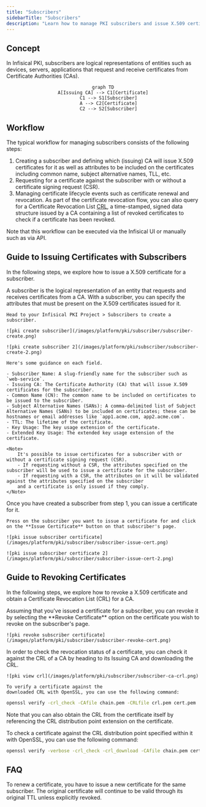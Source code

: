 ```yaml
---
title: "Subscribers"
sidebarTitle: "Subscribers"
description: "Learn how to manage PKI subscribers and issue X.509 certificates for them."
---
```


## Concept

In Infisical PKI, subscribers are logical representations of entities such as devices, servers, applications that request and receive certificates from Certificate Authorities (CAs).

<div align="center">

```mermaid
graph TD
A[Issuing CA] --> C1[Certificate]
    C1 --> S1[Subscriber]
    A --> C2[Certificate]
    C2 --> S2[Subscriber]
```

</div>

## Workflow

The typical workflow for managing subscribers consists of the following steps:

1. Creating a subscriber and defining which (issuing) CA will issue X.509 certificates for it as well as attributes to be included on the certificates including common name, subject alternative names, TLL, etc.
2. Requesting for a certificate against the subscriber with or without a certificate signing request (CSR).
3. Managing certificate lifecycle events such as certificate renewal and revocation. As part of the certificate revocation flow,
   you can also query for a Certificate Revocation List [CRL](https://en.wikipedia.org/wiki/Certificate_revocation_list), a time-stamped, signed
   data structure issued by a CA containing a list of revoked certificates to check if a certificate has been revoked.

<Note>
  Note that this workflow can be executed via the Infisical UI or manually such
  as via API.
</Note>

## Guide to Issuing Certificates with Subscribers

In the following steps, we explore how to issue a X.509 certificate for a subscriber.

<Steps>
  <Step title="Creating a subscriber">
    A subscriber is the logical representation of an entity that requests and
    receives certificates from a CA. With a subscriber, you can specify the
    attributes that must be present on the X.509 certificates issued for it.

    Head to your Infisical PKI Project > Subscribers to create a subscriber.

    ![pki create subscriber](/images/platform/pki/subscriber/subscriber-create.png)

    ![pki create subscriber 2](/images/platform/pki/subscriber/subscriber-create-2.png)

    Here's some guidance on each field.

    - Subscriber Name: A slug-friendly name for the subscriber such as `web-service`.
    - Issuing CA: The Certificate Authority (CA) that will issue X.509 certificates for the subscriber.
    - Common Name (CN): The common name to be included on certificates to be issued to the subscriber.
    - Subject Alternative Names (SANs): A comma-delimited list of Subject Alternative Names (SANs) to be included on certificates; these can be hostnames or email addresses like `app1.acme.com, app2.acme.com`.
    - TTL: The lifetime of the certificate.
    - Key Usage: The key usage extension of the certificate.
    - Extended Key Usage: The extended key usage extension of the certificate.

    <Note>
        It's possible to issue certificates for a subscriber with or without a certificate signing request (CSR).
        - If requesting without a CSR, the attributes specified on the subscriber will be used to issue a certificate for the subscriber.
        - If requesting with a CSR, the attributes on it will be validated against the attributes specified on the subscriber
        and a certificate is only issued if they comply.
    </Note>

  </Step>
  <Step title="Requesting a certificate">
    Once you have created a subscriber from step 1, you can issue a certificate for it.

    Press on the subscriber you want to issue a certificate for and click on the **Issue Certificate** button on that subscriber's page.

    ![pki issue subscriber certificate](/images/platform/pki/subscriber/subscriber-issue-cert.png)

    ![pki issue subscriber certificate 2](/images/platform/pki/subscriber/subscriber-issue-cert-2.png)

  </Step>
</Steps>

## Guide to Revoking Certificates

In the following steps, we explore how to revoke a X.509 certificate and obtain a Certificate Revocation List (CRL) for a CA.

<Steps>
  <Step title="Revoking a Certificate">
    Assuming that you've issued a certificate for a subscriber, you can revoke it by
    selecting the **Revoke Certificate** option on the certificate you wish to revoke
    on the subscriber's page.
    
    ![pki revoke subscriber certificate](/images/platform/pki/subscriber/subscriber-revoke-cert.png)
    
  </Step>
  <Step title="Obtaining a CRL">
    In order to check the revocation status of a certificate, you can check it
    against the CRL of a CA by heading to its Issuing CA and downloading the CRL.

    ![pki view crl](/images/platform/pki/subscriber/subscriber-ca-crl.png)

    To verify a certificate against the
    downloaded CRL with OpenSSL, you can use the following command:

```bash
openssl verify -crl_check -CAfile chain.pem -CRLfile crl.pem cert.pem
```

Note that you can also obtain the CRL from the certificate itself by
referencing the CRL distribution point extension on the certificate.

To check a certificate against the CRL distribution point specified within it with OpenSSL, you can use the following command:

```bash
openssl verify -verbose -crl_check -crl_download -CAfile chain.pem cert.pem
```

  </Step>
</Steps>

## FAQ

<AccordionGroup>
  <Accordion title="What is the workflow for renewing a certificate?">
    To renew a certificate, you have to issue a new certificate for the same
    subscriber. The original certificate will continue to be valid through its
    original TTL unless explicitly revoked.
  </Accordion>
</AccordionGroup>
